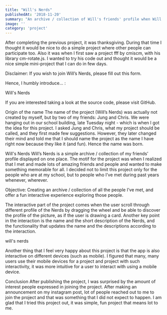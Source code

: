 ```yaml
---
title: "Will's Nerds"
publishedAt: '2018-11-20'
summary: "An archive / collection of Will's friends' profile when Will met during 2016-2019."
image: ''
category: 'project'
---
```


After completing the previous project, it was thanksgiving. During that time I thought it would be nice to do a simple project where other people can participate too. Also it was when I first saw a project fff by cmiscm, with his library cm-rotate.js. I wanted to try his code out and thought it would be a nice simple mini-project that I can do in few days.

Disclaimer: If you wish to join Will’s Nerds, please fill out this form.

Hence, I humbly introduce… :

Will's Nerds

If you are interested taking a look at the source code, please visit GitHub.

Origin of the name
The name of the project (Will’s Nerds) was actually not created by myself, but by two of my friends: Jung and Chris. We were hanging out in our school building, late Tuesday night - which is when I got the idea for this project. I asked Jung and Chris, what my project should be called, and they first made few suggestions. However, they later changed their mind and told me that I should name the project as the name I have right now because they like it (and fun). Hence the name was born.

Will's Nerds
Will’s Nerds is a simple archive / collection of my friends’ profile displayed on one place. The motif for the project was when I realized that I met and made lots of amazing friends and people and wanted to make something memorable for all. I decided not to limit this project only for the people who are at my school, but to people who I’ve met during past years whenever, wherever.

Objective: Creating an archive / collection of all the people I’ve met, and offer a fun interactive experience exploring those people.

The interactive part of the project comes when the user scroll through different profile of the Nerds by dragging the wheel and be able to discover the profile of the picture, as if the user is drawing a card. Another key point in the interaction is the name and the short description of the Nerds, and the functionality that updates the name and the descriptions according to the interaction.

will's nerds

Another thing that I feel very happy about this project is that the app is also interactive on different devices (such as mobile). I figured that many, many users use their mobile devices for a project and project with such interactivity, it was more intuitive for a user to interact with using a mobile device.

Conclusion
After publishing the project, I was surprised by the amount of interest people expressed in joining the project. After making an announcement on my instagram post, lot of people reached out to me to join the project and that was something that I did not expect to happen. I am glad that I tried this project out, it was simple, fun project that means lot to me.

